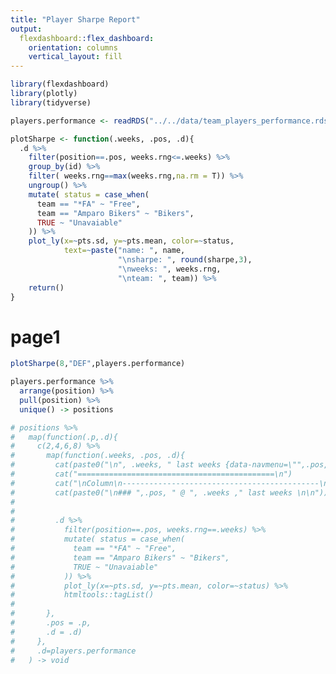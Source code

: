 ```yaml
---
title: "Player Sharpe Report"
output: 
  flexdashboard::flex_dashboard:
    orientation: columns
    vertical_layout: fill
---
```


```r
library(flexdashboard)
library(plotly)
library(tidyverse)

players.performance <- readRDS("../../data/team_players_performance.rds")
```

```r
plotSharpe <- function(.weeks, .pos, .d){
  .d %>%
    filter(position==.pos, weeks.rng<=.weeks) %>%
    group_by(id) %>% 
    filter( weeks.rng==max(weeks.rng,na.rm = T)) %>% 
    ungroup() %>% 
    mutate( status = case_when(
      team == "*FA" ~ "Free",
      team == "Amparo Bikers" ~ "Bikers",
      TRUE ~ "Unavaiable"
    )) %>% 
    plot_ly(x=~pts.sd, y=~pts.mean, color=~status,
            text=~paste("name: ", name,
                        "\nsharpe: ", round(sharpe,3),
                        "\nweeks: ", weeks.rng,
                        "\nteam: ", team)) %>%
    return()
}
```


page1
=====================
```r
plotSharpe(8,"DEF",players.performance)
```


```r
players.performance %>% 
  arrange(position) %>% 
  pull(position) %>% 
  unique() -> positions

# positions %>%
#   map(function(.p,.d){
#     c(2,4,6,8) %>% 
#       map(function(.weeks, .pos, .d){
#         cat(paste0("\n", .weeks, " last weeks {data-navmenu=\"",.pos,"\" data-orientation=columns}\n"))
#         cat("============================================\n")
#         cat("\nColumn\n--------------------------------------------\n")
#         cat(paste0("\n### ",.pos, " @ ", .weeks ," last weeks \n\n"))
#         
#         
#         .d %>%
#           filter(position==.pos, weeks.rng==.weeks) %>% 
#           mutate( status = case_when(
#             team == "*FA" ~ "Free",
#             team == "Amparo Bikers" ~ "Bikers",
#             TRUE ~ "Unavaiable"
#           )) %>% 
#           plot_ly(x=~pts.sd, y=~pts.mean, color=~status) %>% 
#           htmltools::tagList()
#         
#       },
#       .pos = .p,
#       .d = .d)
#     },
#     .d=players.performance
#   ) -> void

```
